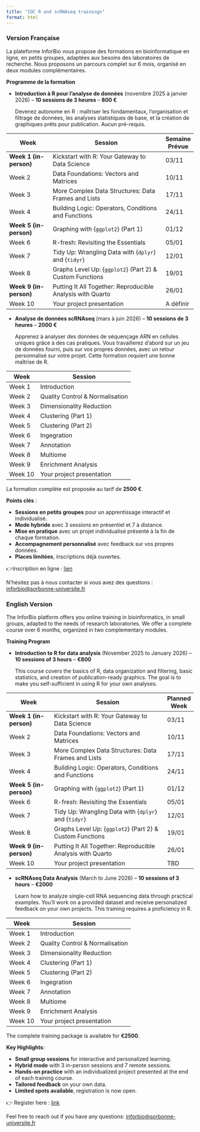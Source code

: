 ```yaml
---
title: "IOC R and scRNAseq trainings"
format: html
---
```


::: {.panel-tabset}

### Version Française

La plateforme InforBio vous propose des formations en bioinformatique en ligne,
en petits groupes, adaptées aux besoins des laboratoires de recherche.
Nous proposons un parcours complet sur 6 mois, organisé en deux modules complémentaires.


**Programme de la formation**

- **Introduction à R pour l’analyse de données** (novembre 2025 à janvier 2026) – **10 sessions de 3 heures** – **800 €**

  Devenez autonome en R : maîtriser les fondamentaux,
  l’organisation et filtrage de données, les analyses statistiques de base,
  et la création de graphiques prêts pour publication. Aucun pré-requis.

| **Week**               | **Session**                                                   | **Semaine Prévue** |
|------------------------|---------------------------------------------------------------| -----------|
| **Week 1 (in-person)** | Kickstart with R: Your Gateway to Data Science                |  03/11     |
| Week 2                 | Data Foundations: Vectors and Matrices                        |  10/11     |
| Week 3                 | More Complex Data Structures: Data Frames and Lists           |  17/11     |
| Week 4                 | Building Logic: Operators, Conditions and Functions           |  24/11     |
| **Week 5 (in-person)** | Graphing with {`ggplot2`}  (Part 1)                           |  01/12     |
| Week 6                 | R-fresh: Revisiting the Essentials                            |  05/01     |
| Week 7                 | Tidy Up: Wrangling Data with {`dplyr`} and {`tidyr`}          |  12/01     |
| Week 8                 | Graphs Level Up: {`ggplot2`} (Part 2) & Custom Functions      |  19/01     |
| **Week 9 (in-person)** | Putting It All Together: Reproducible Analysis with Quarto    |  26/01     |
| Week 10                | Your project presentation                                     |  A définir |

- **Analyse de données scRNAseq** (mars à juin 2026) – **10 sessions de 3 heures** – **2000 €**

  Apprenez à analyser des données de séquençage ARN en cellules uniques grâce à des cas pratiques.
  Vous travaillerez d'abord sur un jeu de données fourni,
  puis sur vos propres données, avec un retour personnalisé sur votre projet.
  Cette formation requiert une bonne maîtrise de R.


| **Week** | **Session**                      |
|----------|----------------------------------|
| Week 1   | Introduction                     |
| Week 2   | Quality Control & Normalisation  |
| Week 3   | Dimensionality Reduction         |
| Week 4   | Clustering (Part 1)              |
| Week 5   | Clustering (Part 2)              |
| Week 6   | Ingegration                      |
| Week 7   | Annotation                       |
| Week 8   | Multiome                         |
| Week 9   | Enrichment Analysis              |
| Week 10  | Your project presentation        |

La formation complète est proposée au tarif de **2500 €**.

**Points clés** :

- **Sessions en petits groupes** pour un apprentissage interactif et individualisé.
- **Mode hybride** avec 3 sessions en présentiel et 7 à distance.
- **Mise en pratique** avec un projet individualisé présenté à la fin de chaque formation.
- **Accompagnement personnalisé** avec feedback sur vos propres données.
- **Places limitées**, inscriptions déjà ouvertes.

👉Inscription en ligne : [lien](https://docs.google.com/forms/d/e/1FAIpQLSeu9Y8LRxIx1ZKT7yKdzYMduZumRe5Nov4T0JbUPN0f21daQA/viewform?usp=sharing&ouid=107366283096380377724){target="_blank"}

N’hésitez pas à nous contacter si vous avez des questions : 
[inforbio@sorbonne-universite.fr](mailto:inforbio@sorbonne-universite.fr)


### English Version

The InforBio platform offers you online training in bioinformatics,
in small groups, adapted to the needs of research laboratories.
We offer a complete course over 6 months, organized in two complementary modules.


**Training Program**

- **Introduction to R for data analysis** (November 2025 to January 2026) – **10 sessions of 3 hours** – **€800**

  This course covers the basics of R, data organization and filtering,
  basic statistics, and creation of publication-ready graphics.
  The goal is to make you self-sufficient in using R for your own analyses.

| **Week**               | **Session**                                                   | **Planned Week** |
|------------------------|---------------------------------------------------------------| ---------|
| **Week 1 (in-person)** | Kickstart with R: Your Gateway to Data Science                |  03/11   |
| Week 2                 | Data Foundations: Vectors and Matrices                        |  10/11   |
| Week 3                 | More Complex Data Structures: Data Frames and Lists           |  17/11   |
| Week 4                 | Building Logic: Operators, Conditions and Functions           |  24/11   |
| **Week 5 (in-person)** | Graphing with {`ggplot2`}  (Part 1)                           |  01/12   |
| Week 6                 | R-fresh: Revisiting the Essentials                            |  05/01   |
| Week 7                 | Tidy Up: Wrangling Data with {`dplyr`} and {`tidyr`}          |  12/01   |
| Week 8                 | Graphs Level Up: {`ggplot2`} (Part 2) & Custom Functions      |  19/01   |
| **Week 9 (in-person)** | Putting It All Together: Reproducible Analysis with Quarto    |  26/01   |
| Week 10                | Your project presentation                                     |  TBD     |
  
- **scRNAseq Data Analysis** (March to June 2026) – **10 sessions of 3 hours** – **€2000**

  Learn how to analyze single-cell RNA sequencing data through practical examples.
  You'll work on a provided dataset and receive personalized feedback on your own projects.
  This training requires a proficiency in R.

| **Week** | **Session**                      |
|----------|----------------------------------|
| Week 1   | Introduction                     |
| Week 2   | Quality Control & Normalisation  |
| Week 3   | Dimensionality Reduction         |
| Week 4   | Clustering (Part 1)              |
| Week 5   | Clustering (Part 2)              |
| Week 6   | Ingegration                      |
| Week 7   | Annotation                       |
| Week 8   | Multiome                         |
| Week 9   | Enrichment Analysis              |
| Week 10  | Your project presentation        |


The complete training package is available for **€2500**.

**Key Highlights**:

- **Small group sessions** for interactive and personalized learning.
- **Hybrid mode** with 3 in-person sessions and 7 remote sessions.
- **Hands-on practice** with an individualized project presented at the end of each training course.
- **Tailored feedback** on your own data.
- **Limited spots available**, registration is now open.

👉 Register here : [link](https://docs.google.com/forms/d/e/1FAIpQLSeu9Y8LRxIx1ZKT7yKdzYMduZumRe5Nov4T0JbUPN0f21daQA/viewform?usp=sharing&ouid=107366283096380377724){target="_blank"}

Feel free to reach out if you have any questions:
[inforbio@sorbonne-universite.fr](mailto:inforbio@sorbonne-universite.fr)

:::